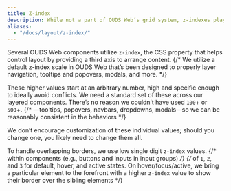 ```yaml
---
title: Z-index
description: While not a part of OUDS Web’s grid system, z-indexes play an important part in how our components overlay and interact with one another.
aliases:
  - "/docs/layout/z-index/"
---
```


Several OUDS Web components utilize `z-index`, the CSS property that helps control layout by providing a third axis to arrange content.
{/* We utilize a default z-index scale in OUDS Web that’s been designed to properly layer navigation, tooltips and popovers, modals, and more. */}

These higher values start at an arbitrary number, high and specific enough to ideally avoid conflicts. We need a standard set of these across our layered components. There’s no reason we couldn’t have used `100`+ or `500`+.
{/* —tooltips, popovers, navbars, dropdowns, modals—so we can be reasonably consistent in the behaviors */}

We don’t encourage customization of these individual values; should you change one, you likely need to change them all.

<ScssDocs name="zindex-stack" file="scss/_variables.scss" />

To handle overlapping borders, we use low single digit `z-index` values.
{/* within components (e.g., buttons and inputs in input groups) */}
{/* of `1`, `2`, and `3` for default, hover, and active states. On hover/focus/active, we bring a particular element to the forefront with a higher `z-index` value to show their border over the sibling elements */}
